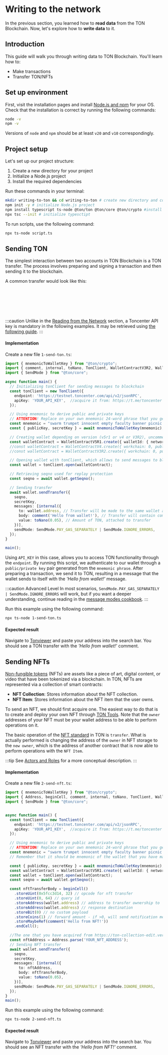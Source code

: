 
# Writing to the network

In the previous section, you learned how to **read data** from the TON Blockchain. Now, let's explore how to **write data** to it.

## Introduction

This guide will walk you through writing data to TON Blockchain. You'll learn how to:
- Make transactions
- Transfer TON/NFTs

## Set up environment

First, visit the installation pages and install [Node.js and npm](https://nodejs.org/en/download/) for your OS. Check that the installation is correct by running the following commands:

```bash
node -v
npm -v
```

Versions of `node` and `npm` should be at least `v20` and `v10` correspondingly.

## Project setup

Let's set up our project structure:

1. Create a new directory for your project
2. Initialize a Node.js project
3. Install the required dependencies

Run these commands in your terminal:

```bash
mkdir writing-to-ton && cd writing-to-ton # create new directory and cd to it
npm init -y # initialize Node.js project
npm install typescript ts-node @ton/ton @ton/core @ton/crypto #install required dependecies
npx tsc --init # initialize typesctipt
```

To run scripts, use the following command:

```bash
npx ts-node script.ts
```

## Sending TON

The simplest interaction between two accounts in TON Blockchain is a TON transfer. The process involves preparing and signing a transaction and then sending it to the blockchain.

A common transfer would look like this:

<br></br>
<div class="text--center">
  <ThemedImage
    alt=""
    sources={{
      light: '/img/docs/ecosystem-messages-layout/ecosystem_messages_layout_1.svg?raw=true',
      dark: '/img/docs/ecosystem-messages-layout/ecosystem_messages_layout_1_dark.svg?raw=true',
    }}
  />
</div>
<br></br>

:::caution
Unlike in the [Reading from the Network](/v3/guidelines/quick-start/blockchain-interaction/reading-from-network/) section, a Toncenter API key is mandatory in the following examples. It may be retrieved using [the following guide](/v3/guidelines/dapps/apis-sdks/api-keys/).
:::

#### Implementation

Create a new file `1-send-ton.ts`:

```typescript title="1-send-ton.ts"
import { mnemonicToWalletKey } from "@ton/crypto";
import { comment, internal, toNano, TonClient, WalletContractV3R2, WalletContractV4, WalletContractV5R1 } from "@ton/ton";
import { SendMode } from "@ton/core";

async function main() {
  // Initializing tonClient for sending messages to blockchain
  const tonClient = new TonClient({
    endpoint: 'https://testnet.toncenter.com/api/v2/jsonRPC',
    apiKey: 'YOUR_API_KEY',  //acquire it from: https://t.me/toncenter
  });

  // Using mnemonic to derive public and private keys
  // ATTENTION! Replace on your own mnemonic 24-word phrase that you get from wallet app!
  const mnemonic = "swarm trumpet innocent empty faculty banner picnic unique major taste cigar slogan health neither diary monster jar scale multiply result biology champion genuine outside".split(' ');
  const { publicKey, secretKey } = await mnemonicToWalletKey(mnemonic);

  // Creating wallet depending on version (v5r1 or v4 or V3R2), uncomment which version do you have
  const walletContract = WalletContractV5R1.create({ walletId: { networkGlobalId: -3 }, publicKey }); // networkGlobalId: -3 for Testnet, -239 for Mainnet
  //const walletContract = WalletContractV4.create({ workchain: 0, publicKey });
  //const walletContract = WalletContractV3R2.create({ workchain: 0, publicKey });

  // Opening wallet with tonClient, which allows to send messages to blockchain
  const wallet = tonClient.open(walletContract);

  // Retrieving seqno used for replay protection
  const seqno = await wallet.getSeqno();

  // Sending transfer
  await wallet.sendTransfer({
    seqno,
    secretKey,
    messages: [internal({
      to: wallet.address, // Transfer will be made to the same wallet address
      body: comment('Hello from wallet!'), // Transfer will contain comment
      value: toNano(0.05), // Amount of TON, attached to transfer
    })],
    sendMode: SendMode.PAY_GAS_SEPARATELY | SendMode.IGNORE_ERRORS,
  });
}

main();
```

Using `API_KEY` in this case, allows you to access TON functionality through the `endpoint`. By running this script, we authenticate to our wallet through a `public/private key` pair generated from the `mnemonic phrase`. After preparing a transaction, we send it to TON, resulting in a message that the wallet sends to itself with the *'Hello from wallet!'* message.

:::caution Advanced Level
In most scenarios, `SendMode.PAY_GAS_SEPARATELY | SendMode.IGNORE_ERRORS` will work, but if you want a deeper understanding, continue reading in the [message modes cookbook](/v3/documentation/smart-contracts/message-management/message-modes-cookbook/).
:::


Run this example using the following command:

```bash
npx ts-node 1-send-ton.ts
```

#### Expected result

Navigate to [Tonviewer](https://testnet.tonviewer.com/) and paste your address into the search bar. You should see a TON transfer with the *'Hello from wallet!'* comment.

## Sending NFTs

[Non-fungible tokens](/v3/guidelines/dapps/asset-processing/nft-processing/nfts/) (NFTs) are assets like a piece of art, digital content, or video that have been tokenized via a blockchain. In TON, NFTs are represented via a collection of smart contracts:
- **NFT Collection**: Stores information about the NFT collection.
- **NFT Item**: Stores information about the NFT item that the user owns.

To send an NFT, we should first acquire one. The easiest way to do that is to create and deploy your own NFT through [TON Tools](https://ton-collection-edit.vercel.app/deploy-nft-single). Note that the `owner` addresses of your NFT must be your wallet address to be able to perform operations on it.

The basic operation of the [NFT standard](https://github.com/ton-blockchain/TEPs/blob/master/text/0062-nft-standard.md) in TON is `transfer`. What is actually performed is changing the address of the `owner` in NFT storage to the `new owner`, which is the address of another contract that is now able to perform operations with the `NFT Item`.

:::tip
See [Actors and Roles](/v3/guidelines/quick-start/developing-smart-contracts/processing-messages#actors-and-roles/) for a more conceptual description.
:::

#### Implementation

Create a new file `2-send-nft.ts`:

```typescript title="2-send-nft.ts"
import { mnemonicToWalletKey } from "@ton/crypto";
import { Address, beginCell, comment, internal, toNano, TonClient, WalletContractV5R1 } from "@ton/ton";
import { SendMode } from "@ton/core";


async function main() {
  const tonClient = new TonClient({
    endpoint: 'https://testnet.toncenter.com/api/v2/jsonRPC',
    apiKey: 'YOUR_API_KEY',  //acquire it from: https://t.me/toncenter
  });

  // Using mnemonic to derive public and private keys
  // ATTENTION! Replace on your own mnemonic 24-word phrase that you get from wallet app!
  const mnemonic = "swarm trumpet innocent empty faculty banner picnic unique major taste cigar slogan health neither diary monster jar scale multiply result biology champion genuine outside".split(' ');
  // Remember that it should be mnemonic of the wallet that you have made an owner of NFT

  const { publicKey, secretKey } = await mnemonicToWalletKey(mnemonic);
  const walletContract = WalletContractV5R1.create({ walletId: { networkGlobalId: -3 }, publicKey });
  const wallet = tonClient.open(walletContract);
  const seqno = await wallet.getSeqno();

  const nftTransferBody = beginCell()
    .storeUint(0x5fcc3d14, 32) // opcode for nft transfer
    .storeUint(0, 64) // query id
    .storeAddress(wallet.address) // address to transfer ownership to
    .storeAddress(wallet.address) // response destination
    .storeBit(0) // no custom payload
    .storeCoins(1) // forward amount - if >0, will send notification message
    .storeMaybeRef(comment('Hello from NFT!'))
    .endCell();

  //The one that you have acquired from https://ton-collection-edit.vercel.app/deploy-nft-single
  const nftAddress = Address.parse('YOUR_NFT_ADDRESS'); 
  // Sending NFT transfer
  await wallet.sendTransfer({
    seqno,
    secretKey,
    messages: [internal({
      to: nftAddress,
      body: nftTransferBody,
      value: toNano(0.05),
    })],
    sendMode: SendMode.PAY_GAS_SEPARATELY | SendMode.IGNORE_ERRORS,
  });
}
main();
```

Run this example using the following command:

```bash
npx ts-node 2-send-nft.ts
```

#### Expected result

Navigate to [Tonviewer](https://testnet.tonviewer.com/) and paste your address into the search bar. You should see an NFT transfer with the *'Hello from NFT!'* comment.
